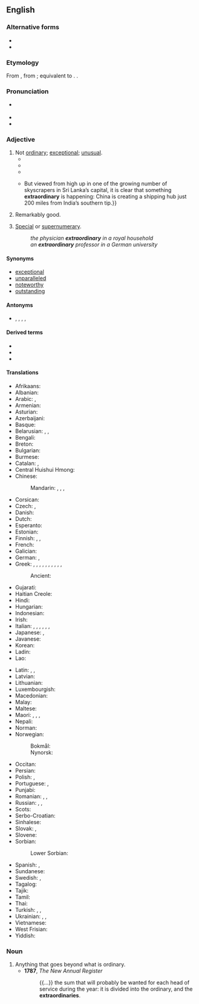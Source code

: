 {{also|extra-ordinary|extraördinary}}
==English==

===Alternative forms===
* {{alter|en|extra-ordinary}}
* {{alter|en|extraördinary||rare}}

===Etymology===
From {{der|en|la|extrāōrdinārius}}, from {{m|la|[[extrā]] [[ōrdinem]]||outside the order}}; equivalent to {{prefix|en|extra|ordinary}}. {{doublet|en|extraordinaire}}.

===Pronunciation===
* {{a|UK}} {{IPA|en|/ɪksˈtɹɔː(ɹ)dɪnəɹi/|/ɪksˈtɹɔː(ɹ)dɪnɹi/|/ˌɛkstɹəˈɔː(ɹ)dɪnəɹi/|/ˌɛkstɹəˈɔː(ɹ)dɪnɹi/}}
* {{audio|en|en-us-extraordinary.ogg|Audio (US)}}
* {{hyphenation|en|ex|traor|di|na|ry}}

===Adjective===
{{en-adj}}

# Not [[ordinary]]; [[exceptional]]; [[unusual]].
#* {{quote-book|en|passage=Everybody knew I was an '''extraordinary''' person. When I was born my beard was three feet long.|title=[[S:As Far as Thought Can Reach: A.D. 31,920/§ ii|Back to Methuselah]]|author=G. B. Shaw|year=1921}}
#* {{quote-book|en|passage=The Houses may meet in '''extraordinary''' sessions at the request of the Government, of the Permanent Deputation or of the overall majority of members of either of the two Houses. '''Extraordinary''' sessions must be convened with a specific agenda and shall be adjourned once this has been dealt with.|title=[[S:Spanish Constitution of 1978/Part III|Spanish Constitution of 1978]]|year=1978}}
#* {{quote-journal|en|date=October 23, 2011|author=Tom Fordyce|work=BBC Sport
|title=[http://news.bbc.co.uk/sport2/hi/rugby_union/15405316.stm 2011 Rugby World Cup final: New Zealand 8-7 France]
|passage=Tony Woodcock's early try and a penalty from fourth-choice fly-half Stephen Donald were enough to see the All Blacks home in an '''extraordinary''' match that defied all pre-match predictions.}}
#* {{quote-journal|en|date=2013-06-08|volume=407|issue=8839|page=52|magazine={{w|The Economist}}
|title=[http://www.economist.com/news/international/21579039-chinas-growing-empire-ports-abroad-mainly-about-trade-not-aggression-new-masters The new masters and commanders]
|passage=From the ground, Colombo’s port does not look like much. {{...}} But viewed from high up in one of the growing number of skyscrapers in Sri Lanka’s capital, it is clear that something '''extraordinary''' is happening: China is creating a shipping hub just 200 miles from India’s southern tip.}}
# Remarkably good.
#: {{ux|en|an '''extraordinary''' poet}}
# [[special|Special]] or [[supernumerary]].
#: ''the physician '''extraordinary''' in a royal household''
#: ''an '''extraordinary''' professor in a German university''

====Synonyms====
* [[exceptional]]
* [[unparalleled]]
* [[noteworthy]]
* [[outstanding]]

====Antonyms====
* {{l|en|everyday}}, {{l|en|normal}}, {{l|en|ordinary}}, {{l|en|regular}}, {{l|en|usual}}

====Derived terms====
* {{l|en|extraordinary optical transmission}}
* {{l|en|extraordinary professor}}
* {{l|en|extraordinary rendition}}

====Translations====
{{trans-top|not ordinary}}
* Afrikaans: {{t|af|buitengewoon}}
* Albanian: {{t|sq|i jashtëzakonshëm}}
* Arabic: {{t|ar|اِسْتِثْنَائِيّ}}, {{t|ar|عادي|alt=غَيْرُ عَادِيّ}}
* Armenian: {{t|hy|արտասովոր|sc=Armn}}
* Asturian: {{t|ast|estraordinariu}}
* Azerbaijani: {{t|az|fövqəladə}}
* Basque: {{t|eu|apartekoak}}
* Belarusian: {{t|be|незвыча́йны}}, {{t|be|надзвыча́йны}}, {{t|be|экстраардына́рны}}
* Bengali: {{t+|bn|অলৌকিক}}
* Breton: {{t+|br|dreistordinal}}
* Bulgarian: {{t+|bg|необикновен|sc=Cyrl}}
* Burmese: {{t|my|ထူးခြားသော}}
* Catalan: {{t+|ca|extraordinari}}, {{t|ca|descomunal}}
* Central Huishui Hmong: {{t|hmc|txawv tshaj plaw}}
* Chinese:
*: Mandarin: {{t+|cmn|非凡|tr=fēifán|sc=Hani}}, {{t+|cmn|了不起|tr=liǎobuqǐ|sc=Hani}}, {{t+|cmn|出眾|sc=Hani}}, {{t+|cmn|出众|tr=chūzhòng|sc=Hani}}
* Corsican: {{t|co|straordinariu}}
* Czech: {{t+|cs|neobyčejný}}, {{t+|cs|mimořádný}} {{qualifier|of session}}
* Danish: {{t|da|ekstraordinær}}
* Dutch: {{t+|nl|buitengewoon}}
* Esperanto: {{t|eo|eksterordinara}}
* Estonian: {{t|et|erakordne}}
* Finnish: {{t+|fi|erikoinen}}, {{t+|fi|kummallinen}}, {{t+|fi|epätavallinen}}
* French: {{t+|fr|extraordinaire}}
* Galician: {{t|gl|extraordinario}}
* German: {{t+|de|außerordentlich}}, {{t+|de|außergewöhnlich}}
* Greek: {{t+|el|ασυνήθιστος}}, {{t+|el|εξαιρετικός}}, {{t+|el|εξαίρετος}}, {{t+|el|υπέροχος}}, {{t+|el|απίστευτος}}, {{t+|el|αξιοσημείωτος}}, {{t+|el|έκτακτος}}, {{t+|el|εκπληκτικός}}, {{t+|el|φαινομενικός}}, {{t+|el|αναπάντεχος}}, {{t+|el|ανεξαίρετος}}
*: Ancient: {{t|grc|ἐξαίσιος}}
* Gujarati: {{t|gu|અસાધારણ}}
* Haitian Creole: {{t|ht|ekstraòdinè}}
* Hindi: {{t+|hi|असाधारण}}
* Hungarian: {{t+|hu|rendkívüli}}
* Indonesian: {{t|id|luar biasa}}
* Irish: {{t|ga|urghnách}}
* Italian: {{t+|it|straordinario|m}}, {{t+|it|straordinaria|f}}, {{t+|it|eccezionale}}, {{t+|it|fantastico}}, {{t+|it|impareggiabile}}, {{t+|it|ineguagliabile}}, {{t|it|fuori dal comune}}
* Japanese: {{t+|ja|並外れる|alt=並外れた|tr=namihazureta|sc=Jpan}}, {{t+|ja|非凡|alt=非凡な|tr=hibon na|sc=Jpan}}
* Javanese: {{t|jv|srengenge katon padhang}}
* Korean: {{t|ko|특별한}}
* Ladin: {{t|lld|straurdener}}
* Lao: {{t|lo|ຊຸມສະໄຫມວິ|tr=sum sa haim wi}}
{{trans-mid}}
* Latin: {{t|la|extraordinarius}}, {{t|la|insolitus}}, {{t+|la|eximus}}
* Latvian: {{t|lv|ārkārtas}}
* Lithuanian: {{t|lt|nepaprastas}}
* Luxembourgish: {{t|lb|ausseruerdentlech}}
* Macedonian: {{t|mk|вонредна}}
* Malay: {{t|ms|luar biasa}}
* Maltese: {{t|mt|straordinarja}}
* Maori: {{t|mi|autaia}}, {{t|mi|whakaharahara}}, {{t|mi|haraki}}, {{t|mi|korokē}}
* Nepali: {{t+|ne|असाधारण}}
* Norman: {{t|nrf|extraordinnaithe}}
* Norwegian:
*: Bokmål: {{t|nb|ekstraordinær}}
*: Nynorsk: {{t|nn|ekstraordinær}}
* Occitan: {{t+|oc|extraordinari}}
* Persian: {{t-needed|fa}}
* Polish: {{t+|pl|niezwykły}}, {{t+|pl|nadzwyczajny}}
* Portuguese: {{t+|pt|extraordinário}}, {{t|pt|extraordinária}}
* Punjabi: {{t+|pa|ਅਸਧਾਰਨ}}
* Romanian: {{t+|ro|extraordinar}}, {{t|ro|ieșit din comun|m|n}}, {{t+|ro|neobișnuit|m|n}}
* Russian: {{t+|ru|необы́чный}}, {{t+|ru|необыча́йный}}, {{t+|ru|экстраордина́рный}}
* Scots: {{t|sco|byordinar}}
* Serbo-Croatian: {{t+|sh|izvanredno}}
* Sinhalese: {{t|si|අත්යසාමාන්ය ය}}
* Slovak: {{t|sk|neobyčajný}}, {{t|sk|mimoriadny}}
* Slovene: {{t|sl|izredna}}
* Sorbian:
*: Lower Sorbian: {{t|dsb|wósebny}}
* Spanish: {{t+|es|extraordinario}}, {{t|es|descomunal}}
* Sundanese: {{t|su|anu rongkah}}
* Swedish: {{t+|sv|extraordinär}}, {{t+|sv|utomordentlig}}
* Tagalog: {{t|tl|pambihira}}
* Tajik: {{t|tg|ғайринавбатии}}
* Tamil: {{t|ta|அசாதாரண}}
* Thai: {{t+|th|วิสามัญ|tr=wis̄āmạỵ}}
* Turkish: {{t+|tr|fevkalade}}, {{t+|tr|olağanüstü}}, {{t+|tr|harikulade}}
* Ukrainian: {{t|uk|незвича́йний}}, {{t|uk|надзвича́йний}}, {{t|uk|екстраордина́рний}}
* Vietnamese: {{t+|vi|phi thường}}
* West Frisian: {{t|fy|bûtengewoan}}
* Yiddish: {{t|yi|ויסערגעוויינלעך}}
{{trans-bottom}}

===Noun===
{{en-noun}}

# Anything that goes beyond what is ordinary.
#* '''1787''', ''The New Annual Register''
#*: {{...}} the sum that will probably be wanted for each head of service during the year: it is divided into the ordinary, and the '''extraordinaries'''.